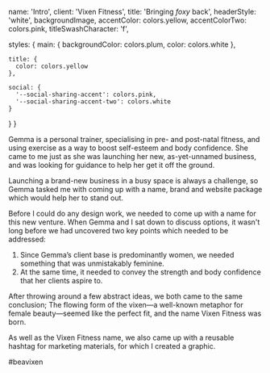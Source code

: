 
  name: 'Intro',
  client: 'Vixen Fitness',
  title: 'Bringing _foxy_ back',
  headerStyle: 'white',
  backgroundImage,
  accentColor: colors.yellow,
  accentColorTwo: colors.pink,
  titleSwashCharacter: 'f',

  styles: {
    main: {
      backgroundColor: colors.plum,
      color: colors.white
    },

    title: {
      color: colors.yellow
    },

    social: {
      '--social-sharing-accent': colors.pink,
      '--social-sharing-accent-two': colors.white
    }
  }
}

Gemma is a personal trainer, specialising in pre- and post-natal fitness, and using exercise as a way to boost self-esteem and body confidence. She came to me just as she was launching her new, as-yet-unnamed business, and was looking for guidance to help her get it off the ground.

Launching a brand-new business in a busy space is always a challenge, so Gemma tasked me with coming up with a name, brand and website package which would help her to stand out.

Before I could do any design work, we needed to come up with a name for this new venture. When Gemma and I sat down to discuss options, it wasn't long before we had uncovered two key points which needed to be addressed:

1. Since Gemma’s client base is predominantly women, we needed something that was unmistakably feminine.
2. At the same time, it needed to convey the strength and body confidence that her clients aspire to.

After throwing around a few abstract ideas, we both came to the same conclusion; The flowing form of the vixen&mdash;a well-known metaphor for female beauty&mdash;seemed like the perfect fit, and the name Vixen Fitness was born.

As well as the Vixen Fitness name, we also came up with a reusable hashtag for marketing materials, for which I created a graphic.

<p
  style={{
    fontSize: '4.5em',
    fontFamily: 'var(--font-have-heart)',
    textAlign: 'center',
    margin: '.6666em 0',
    color: 'var(--accent-color)',
  }}
>
  #beavixen
</p>
